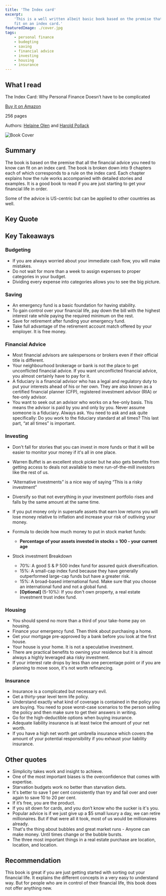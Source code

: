 ```yaml
---
title: 'The Index card'
excerpt:
    'This is a well written albeit basic book based on the premise that all the financial advice you need to know can
    fit on an index card.'
featuredImage: ./cover.jpg
tags:
    - personal finance
    - budegting
    - saving
    - financial advice
    - investing
    - housing
    - insurance
---
```


## What I read

The Index Card: Why Personal Finance Doesn’t have to be complicated

[Buy it on Amazon](https://www.amazon.com/Index-Card-Personal-Finance-Complicated/dp/1591847680)

256 pages

Authors: [Helaine Olen](http://helaineolen.com/) and [Harold Pollack](https://twitter.com/haroldpollack)

![Book Cover](./cover.jpg)

## Summary

The book is based on the premise that all the financial advice you need to know can fit on an index card. The book is
broken down into 9 chapters each of which corresponds to a rule on the index card. Each chapter explains how the rule
works accompanied with detailed stories and examples. It is a good book to read if you are just starting to get your
financial life in order.

Some of the advice is US-centric but can be applied to other countries as well.

## Key Quote

<Quote quote="This is your financial life. Take control of it." />

## Key Takeaways

### Budgeting

-   If you are always worried about your immediate cash flow, you will make mistakes.
-   Do not wait for more than a week to assign expenses to proper categories in your budget.
-   Dividing every expense into categories allows you to see the big picture.

### Saving

-   An emergency fund is a basic foundation for having stability.
-   To gain control over your financial life, pay down the bill with the highest interest rate while paying the required
    minimum on the rest.
-   Save for retirement after funding your emergency fund.
-   Take full advantage of the retirement account match offered by your employer. It is free money.

### Financial Advice

-   Most financial advisors are salespersons or brokers even if their official title is different.
-   Your neighbourhood brokerage or bank is not the place to get unconflicted financial advice. If you want unconflicted
    financial advice, you almost certainly have to pay for it.
-   A fiduciary is a financial advisor who has a legal and regulatory duty to put your interests ahead of his or her
    own. They are also known as a certified financial planner (CFP), registered investment advisor (RIA) or fee-only
    advisor.
-   You want to seek out an advisor who works on a fee-only basis. This means the advisor is paid by you and only by
    you. Never assume someone is a fiduciary. Always ask. You need to ask and ask quite specifically: Do you work to the
    fiduciary standard at all times? This last part, “at all times” is important.

### Investing

-   Don't fall for stories that you can invest in more funds or that it will be easier to monitor your money if it's all
    in one place.
-   Warren Buffet is an excellent stock picker but he also gets benefits from getting access to deals not available to
    mere run-of-the-mill investors like the rest of us.
-   “Alternative investments” is a nice way of saying “This is a risky investment”
-   Diversify so that not everything in your investment portfolio rises and falls by the same amount at the same time.
-   If you put money only in supersafe assets that earn low returns you will lose money relative to inflation and
    increase your risk of outliving your money.
-   Formula to decide how much money to put in stock market funds:
    -   **Percentage of your assets invested in stocks = 100 - your current age**
-   Stock investment Breakdown

    -   70%: A good S & P 500 index fund for assured quick diversification.
    -   15%: A small-cap index fund because they have generally outperformed large-cap funds but have a greater risk.
    -   15%: A broad-based international fund. Make sure that you choose an international fund and not a global fund.
    -   **[Optional]** (5-10%): If you don't own property, a real estate investment trust index fund.

### Housing

-   You should spend no more than a third of your take-home pay on housing.
-   Finance your emergency fund. Then think about purchasing a home.
-   Get your mortgage pre-approved by a bank before you look at the first house.
-   Your house is your home. It is not a speculative investment.
-   There are practical benefits to owning your residence but it is almost always a highly leveraged aka risky
    investment.
-   If your interest rate drops by less than one percentage point or if you are planning to move soon, it's not worth
    refinancing.

### Insurance

-   Insurance is a complicated but necessary evil.
-   Get a thirty-year level term life policy.
-   Understand exactly what kind of coverage is contained in the policy you are buying. You need to pose worst-case
    scenarios to the person selling the policy and then make sure to get their answers in writing.
-   Go for the high-deductible options when buying insurance.
-   Adequate liability insurance is at least twice the amount of your net worth.
-   If you have a high net worth get umbrella insurance which covers the amount of your potential responsibility if you
    exhaust your liability insurance.

## Other quotes

-   Simplicity takes work and insight to achieve.
-   One of the most important biases is the overconfidence that comes with expertise.
-   Starvation budgets work no better than starvation diets.
-   It's better to save 1 per cent consistently than try and fail over and over again to save 10 to 20 per cent.
-   If it’s free, you are the product.
-   If you sit down for cards, and you don’t know who the sucker is it's you.
-   Popular advice is if we just give up a \$5 small luxury a day, we can retire millionaires. But if that were all it
    took, most of us would be millionaires already.
-   That's the thing about bubbles and great market runs - Anyone can make money. Until times change or the bubble
    bursts.
-   The three most important things in a real estate purchase are location, location, and location.

## Recommendation

This book is great if you are just getting started with sorting out your financial life. It explains the different
concepts in a very easy to understand way. But for people who are in control of their financial life, this book does not
offer anything new.
